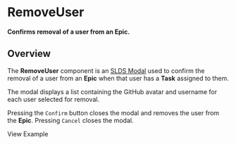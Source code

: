
<Meta title="Epics/RemoveUser/Docs" />

# RemoveUser

**Confirms removal of a user from an Epic.**

## Overview

The **RemoveUser** component is an
[SLDS Modal](https://react.lightningdesignsystem.com/components/modals/)
used to confirm the removal of a user from an **Epic** when that user has a
**Task** assigned to them.

The modal displays a list containing the GitHub avatar and username for each
user selected for removal.

Pressing the `Confirm` button closes the modal and removes the user from the
**Epic**. Pressing `Cancel` closes the modal.

<LinkTo kind="Epics/RemoveUser" story="Example">
  View Example
</LinkTo>
